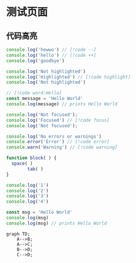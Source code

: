 # 测试页面

## 代码高亮

```ts
console.log('hewwo') // [!code --]
console.log('hello') // [!code ++]
console.log('goodbye')
```

```ts
console.log('Not highlighted')
console.log('Highlighted') // [!code highlight]
console.log('Not highlighted')
```

```ts
// [!code word:Hello]
const message = 'Hello World'
console.log(message) // prints Hello World
```

```ts
console.log('Not focused');
console.log('Focused') // [!code focus]
console.log('Not focused');
```

```ts
console.log('No errors or warnings')
console.error('Error') // [!code error]
console.warn('Warning') // [!code warning]
```

```js
function block( ) {
  space( )
		tab( ) 
}
```

```js {1,3-4}
console.log('1')
console.log('2')
console.log('3')
console.log('4')
```

```js /Hello/
const msg = 'Hello World'
console.log(msg)
console.log(msg) // prints Hello World
```

```mermaid
graph TD;
    A-->B;
    A-->C;
    B-->D;
    C-->D;
```